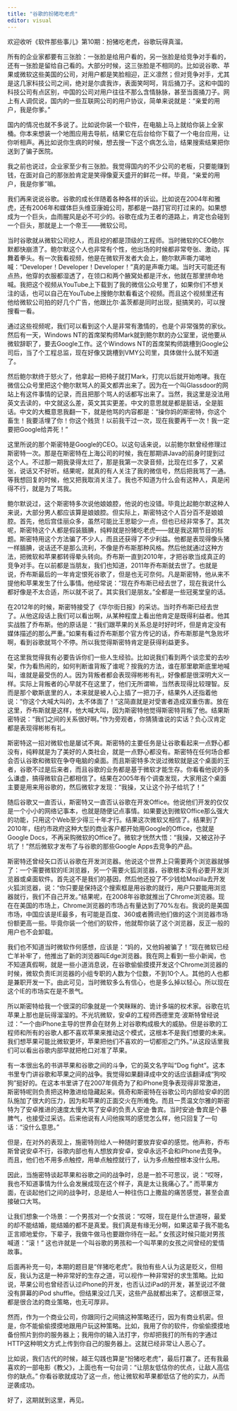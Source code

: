 ```yaml
---
title: "谷歌的扮猪吃老虎"
editor: visual
---
```


欢迎收听《软件那些事儿》第10期：扮猪吃老虎，谷歌玩得真溜。

所有的企业家都要有三张脸：一张脸是给用户看的，另一张脸是给竞争对手看的，还有一张脸是留给自己看的。大部分时候，这三张脸是不相同的。比如说谷歌、苹果或微软这些美国的公司，对用户都是笑脸相迎，正义凛然；但对竞争对手，尤其是这几家科技公司之间，绝对是尔虞我诈，表面笑呵呵，背后捅刀子。这和中国的科技公司有点区别，中国的公司对用户往往不那么含情脉脉，甚至当面捅刀子。网上有人调侃说，国内的一些互联网公司的用户协议，简单来说就是：“亲爱的用户，我是你爹。”

国内的情况也就不多说了。比如说你装一个软件，在电脑上马上就给你装上全家桶。你本来想装一个地图应用去导航，结果它在后台给你下载了一个电台应用，让你听相声。再比如说你生病的时候，想去搜一下这个病怎么治，结果搜索结果把你送到了骗子医院。

我之前也说过，企业家至少有三张脸。我觉得国内的不少公司的老板，只要能赚到钱，在面对自己的那张脸肯定是笑得像夏天盛开的鲜花一样。毕竟，“亲爱的用户，我是你爹”嘛。

我们再来说说谷歌。谷歌的成长伴随着各种各样的诉讼。比如说在2004年和雅虎，还有2006年和媒体巨头维亚康姆公司，那都是一路打官司打过来的。如果想成为一个巨头，血雨腥风是必不可少的。谷歌在成为王者的道路上，肯定也会碰到一个巨头，那就是上一个帝王——微软公司。

当时谷歌就从微软公司挖人，而且挖的都是顶级的工程师。当时微软的CEO鲍尔默都快崩溃了。鲍尔默这个人也非常有个性，他出场的时候都非常夸张、激动，挥舞着拳头。有一次我看视频，他是在微软开发者大会上，鲍尔默声嘶力竭地喊：“Developer！Developer！Developer！”真的是声嘶力竭。当时天可能还有点热，他穿的衣服都湿透了，在领口和两个腋窝处都是汗水，他就在那里拼命地喊。我把这个视频从YouTube上下载到了我的微信公众号里了，如果你们不想关注的话，也可以自己在YouTube上搜鲍尔默看看这个视频。而且这个视频里还有他给微软公司拍的好几个广告，他跟比尔·盖茨都是同时出现，挺搞笑的，可以搜搜看一看。

通过这些视频呢，我们可以看到这个人是非常有激情的，也是个非常强势的家伙。然后有一天，Windows NT的首席架构师Mark就到鲍尔默的办公室里，说他要从微软辞职了，要去Google工作。这个Windows NT的首席架构师跳槽到Google公司后，当了个工程总监，现在好像又跳槽到VMY公司里，具体做什么就不知道了。

然后鲍尔默终于怒火了，他拿起一把椅子就打Mark，打完以后就开始咆哮。我在微信公众号里把这个鲍尔默骂人的英文都弄出来了。因为在一个叫Glassdoor的网站上有这件事情的记录，而且把那个骂人的话都写出来了。当然，我这里是没法用英文去读的，中文就这么差，英文其实更差。中文的意思就是都是脏话，全是脏话。中文的大概意思我翻一下，就是他骂的内容都是：“操你妈的斯密特，你这个畜生！我要活埋了你！你这个贱货！以前我干过一次，现在我要再干一次！我一定要把Google给弄死！”

这里所说的那个斯密特是Google的CEO。以这句话来说，以前鲍尔默曾经修理过斯密特一次。那是在斯密特在上海公司的时候，我在那期讲Java的前身时提到过这个人。不过那一期我录得太烂了，那是我第一次录音频，比现在烂多了，又紧张，说话又不好听。结果呢，就真的有人关注了我的微信号，然后把我骂了一通。等我想回复的时候，他又把我取消关注了。我也不知道为什么会有这种人，真是闲得不行，就是为了骂我。

鲍尔默说过，这个斯密特多次说他娘娘腔，他说的也没错。毕竟比起鲍尔默这种人来说，大部分男人都应该算是娘娘腔。但实际上，斯密特这个人百分百不是娘娘腔。首先，他后宫佳丽众多，虽然可能比王思聪少一点，但也已经非常多了。其次呢，斯密特这个人都是假装腼腆，纯粹就是扮猪吃老虎——就是我这期节目的标题。斯密特用这个方法骗了不少人，而且还获得了不少利益。他都是表现得像头猪一样腼腆，说话还不是那么流利，不像是乔布斯那种风格。然后他就通过这种方法，把微软和苹果都转得晕头转向。乔布斯一直到2010年，才把谷歌当成真正的竞争对手。在以前都是当朋友，我们也知道，2011年乔布斯就去世了。也就是说，乔布斯最后的一年肯定恨死谷歌了，但是也无可奈何。凡是斯密特，他从来不提他和苹果发生了什么事情。他经常说：“现在乔布斯已经去世了，现在我说什么都好像是不太合适，所以就不说了。其实我们是朋友。”全都是一些冠冕堂皇的话。

在2012年的时候，斯密特接受了《华尔街日报》的采访。当时乔布斯已经去世了。从他这段话上我们可以看出啊，从某种程度上看出他肯定是既得利益者。他其实战胜了乔布斯。他的原话是：“我们跟苹果的关系总是时好时坏，但是肯定没有媒体描述的那么严重。”如果有看过乔布斯那个官方传记的话，乔布斯那是气急败坏啊，看到谷歌就骂个不停。所以我觉得斯密特肯定是获得利益更多。

在这里我觉得我有必要告诉你们一些人生经验。比如说我们看到两个谈恋爱的去吵架，作为看热闹的，如何判断谁背叛了谁呢？按我的方法，谁在那里歇斯底里地喊叫，谁就是最受伤的人。因为背叛者都会表现得彬彬有礼，好像都是很深明大义一样。实际上背叛者的心早就不在这里了，他们无所谓嘛，当然表现得比较理智。反而是那个歇斯底里的人，本来就是被人心上插了一把刀子，结果外人还指着他说：“你这个大喊大叫的，太不体面了！”这简直就是对受害者造成双重伤害。放在这里，乔布斯就是这样，他大喊大叫，因为斯密特他觉得斯密特背叛了他。结果斯密特说：“我们之间的关系很好啊。”作为旁观者，你猜猜谁说的实话？负心汉肯定都是表现得彬彬有礼。

斯密特这一招对微软也是屡试不爽。斯密特的主要任务是让谷歌看起来一点野心都没有，纯粹就是为了美好的人类社会，就是一点野心都没有。斯密特在任何场合都会否认谷歌和微软在争夺电脑的桌面。而且斯密特多次说过微软就是这个桌面的王者，谷歌不过是后来者，而且谷歌的业务都是基于微软才能生存。你看看他说的多么谦虚，搞得微软自己都相信了。结果在2005年有个调查发现，大家用这个桌面主要是用来用谷歌的，然后微软才发现：“我操，又让这个孙子给坑了！”

随后谷歌又一直否认，斯密特又一直否认谷歌在开发Office。他说他们开发的仅仅是一个小小的网络记事本，也就是随便记点事情。如果要达到微软Office那么强大的功能，只用这个Web至少得三十年才行。结果这次微软又相信了。结果到了2010年，纽约市政府这种大型的商业客户都开始用Google的Office，也就是Google Docs，不再采购微软的Office了。微软才恍然大悟：“我操，又被这孙子坑了！”然后微软才发布了与谷歌的那些Google Apps去竞争的产品。

斯密特还曾经矢口否认谷歌在开发浏览器。他说这个世界上只需要两个浏览器就够了：一个需要微软的IE浏览器，另一个需要火狐浏览器，谷歌根本没有必要开发浏览器或桌面软件。首先这不是我们的基因，然后他还投了不少钱给Mozilla去开发火狐浏览器，说：“你只要是保持这个搜索框是用谷歌的就行，用户只要能用浏览器就行，我们不自己开发。”结果呢，在2008年谷歌就推出了Chrome浏览器。现在在美国的市场上，Chrome浏览器的市场占有量达到了70%左右。我说的是美国市场，中国应该是IE最多，有可能是百度、360或者腾讯他们做的这个浏览器市场份额更高一些。毕竟你装一个他们的软件，他就帮你装了这个浏览器，反正一般的用户也不会卸载。

我们也不知道当时微软作何感想，应该是：“妈的，又他妈被骗了！”现在微软已经亡羊补牢了，他推出了新的浏览器叫Edge浏览器。我在网上看到一些小新闻，也不知道真假啊，就是一些小道消息说，在谷歌偷偷摸摸开发这个Chrome浏览器的时候，微软负责IE浏览器的小组专职的人数为个位数，不到10个人。其他的人也都是兼职开发一下。由此可见，当时微软多么有信心，也是多么掉以轻心。所以现在这个IE的市场实在是不景气。

所以斯密特给我一个很深的印象就是一个笑眯眯的、诡计多端的权术家。谷歌在坑苹果上那也是玩得溜溜的。不光坑微软，安卓的工程师西德里克·波斯特曾经说过：“一个由iPhone主导的世界会在财务上对谷歌构成极大的威胁。但是谷歌的工程师和所有的谷歌人都不喜欢苹果来推动这个模式，这根本不是我们想要的未来。我们想苹果可能比微软更坏，苹果把他们不喜欢的一切都拒之门外。”从这段话里我们可以看出谷歌内部早就把枪口对准了苹果。

有一本很出名的书讲苹果和谷歌之间的斗争，它的英文名字叫“Dog fight”。这本书里专门讲谷歌和苹果之间的战争。我觉得如果翻译成中文的话应该翻译成“狗咬狗”挺好的。在这本书里讲了在2007年佩奇为了和iPhone竞争表现得非常激进，斯密特呢则负责把这种激进给隐藏起来。佩奇和斯密特在谷歌公司内部给安卓的团队施加了很大的压力，因为和苹果的正面交火在所难免。而且一贯温文尔雅的斯密特为了安卓推进的速度太慢大骂了安卓的负责人安迪·鲁宾。当时安迪·鲁宾是个暴脾气，也接受过采访。后来他说有人问他挨骂的感觉怎么样，他只回复了一句话：“没什么意思。”

但是，在对外的表现上，施密特则给人一种随时要放弃安卓的感觉。他声称，乔布斯曾说安卓不行，谷歌内部也有人想放弃安卓，安卓永远不会和iPhone去竞争。而且，他们也不用多点触控，用单点触控就行了，认为多点触控根本没什么用。

因此，当施密特谈起苹果和谷歌之间的战争时，总是一脸不可思议，说：“哎呀，我也不知道事情为什么会发展成现在这个样子，真是太让我痛心了。” 而苹果方面，在谈起他们之间的战争时，总是给人一种往伤口上撒盐的痛苦感觉，甚至会直接破口大骂。

让我们想象一个场景：一个男孩对一个女孩说：“哎呀，现在是什么世道呀，最爱的却不能结婚，能结婚的都不是真爱。我们真是有缘无分啊，如果这辈子我不能名正言顺地爱你，下辈子，我做牛做马也要跟你待在一起。” 女孩这时候只能对男孩喊道：“滚！” 这也许就是一个叫谷歌的男孩和一个叫苹果的女孩之间曾经的爱情故事。

后面再补充一句，本期的题目是“伴猪吃老虎”。我怕有些人认为这是贬义，但相反，我认为这是一种非常好的生存之道，可以视作一种非常好的求生策略。比如说，苹果公司也曾经否认过iPhone的开发，也否认过iPad的开发，甚至说过不做没有屏幕的iPod shuffle。但结果没过几天，这些产品就都出来了。这都很正常，都是很合法的商业策略，也无可厚非。

然而，作为一个商业公司，你跟同行之间搞这种策略还行，因为有商业机密。但是，你不能偷偷摸摸地跟用户玩这种策略。比如，我用了你的软件，你偷偷摸摸地备份照片到你的服务器上；我用你的输入法打字，你却把我打的所有的字通过HTTP这种明文方式上传到你自己的服务器上。这就已经非常让人恶心了。

比如说，我们古代的时候，越王勾践也算是“扮猪吃老虎”，最后打赢了。还有我最喜欢的一部电影《教父》，上面也有一句台词：“让朋友低估你的优点，让敌人高估你的缺点。” 你看谷歌就成功了这一点，他让微软和苹果都低估了他的实力，从而逆袭成功。

好了，这期就到这里，再见。
